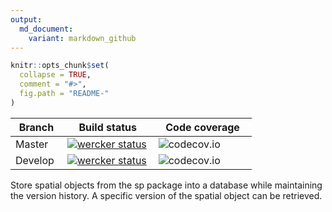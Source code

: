 ```yaml
---
output:
  md_document:
    variant: markdown_github
---
```


<!-- README.md is generated from README.Rmd. Please edit that file -->

```r
knitr::opts_chunk$set(
  collapse = TRUE,
  comment = "#>",
  fig.path = "README-"
)
```

| Branch  | Build status | Code coverage |
| ------- | ------------ | ------------- |
| Master  | [![wercker status](https://app.wercker.com/status/bd4930c4d92c16decdde4d37c735a894/m/master "wercker status")](https://app.wercker.com/project/bykey/bd4930c4d92c16decdde4d37c735a894) | ![codecov.io](https://codecov.io/github/emarginatus/geoversion/branch.svg?branch=master) |
| Develop | [![wercker status](https://app.wercker.com/status/bd4930c4d92c16decdde4d37c735a894/m/develop "wercker status")](https://app.wercker.com/project/bykey/bd4930c4d92c16decdde4d37c735a894) | ![codecov.io](https://codecov.io/github/emarginatus/geoversion/branch.svg?branch=develop) |

Store spatial objects from the sp package into a database while maintaining the version history. A specific version of the spatial object can be retrieved.

